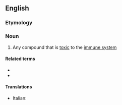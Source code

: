 ==English==

===Etymology===
{{prefix|en|immuno|toxin}}

===Noun===
{{wikipedia}}
{{en-noun}}

# Any compound that is [[toxic]] to the [[immune system]]

====Related terms====
* {{l|en|immunotoxic}}
* {{l|en|immunotoxicity}}

====Translations====
* Italian: {{t|it|immunotossina}}